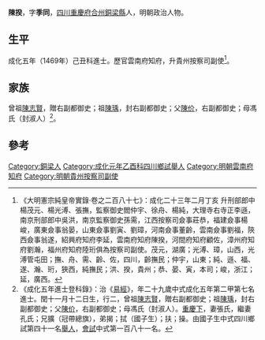 {{Otheruses|other=名为陳揆的其他人物|陳揆}}
{{Otheruses|other=名为陈季同的其他人物|陈季同}}
{{明清人物信息框
| 姓名 = 陳揆
| 原名 =
| 圖片名稱= 
| 圖片大小 =
| 圖片說明 = 
| 最高職務 =
| 國家 = 大明 
| 爵位 =
| 籍貫 = [[四川|四川]][[重慶府|重慶府]][[合州|合州]][[銅梁縣|銅梁縣]]匠籍
| 族裔 = 
| 字號 = 字季同
| 諡號 =
| 出生日期 = 閏十一月十二日
| 出生地點 =
| 逝世日期 = 卒年不詳
| 逝世地點 =
| 墓葬 =
| 配偶 = 張氏、孔氏
| 親屬 = 父[[陳价|陳价]]
| 出身 =
* 成化五年己丑科進士出身
| 經歷 =
| 著作 =  
}}
'''陳揆'''{{BD|1441年||？年||}}，字'''季同'''，[[四川|四川]][[重慶府|重慶府]][[合州|合州]][[銅梁縣|銅梁縣]]人，明朝政治人物。

==生平==
成化五年（1469年）己丑科進士。歷官雲南府知府，升貴州按察司副使<ref>《大明憲宗純皇帝實錄·卷之二百八十七》：成化二十三年二月丁亥 升刑部郎中楊茂元、楊光溥、張撫，監察御史閻仲宇、徐舟、楊純，大理寺右寺正李遜，南京刑部郎中吳洪，南京監察御史孫需，江西按察司僉事莊恭，福建僉事楊峻，廣東僉事翁晏，山東僉事劉寅、劉璋，河南僉事董齡，雲南僉事劉福，陝西僉事翁遂，紹興府知府李延，雲南府知府陳揆，河間府知府顧佐，漳州府知府劉瀚，福州府知府陸珩俱為按察司副使。茂元，湖廣；光溥、璋，山西，光溥管屯田；撫、舟、需、齡、佐，四川，齡撫民；仲宇，山東；純、遜、福、遂、瀚、珩，狹西，純撫民；洪、揆，貴州；恭、晏、寅，本司；峻，浙江；延，廣西。</ref>。

==家族==
曾祖[[陳志賢|陳志賢]]，贈右副都御史；祖[[陳瑀|陳瑀]]，封右副都御史；父[[陳价|陳价]]，右副都御史；母馮氏（封淑人）<ref>《成化五年進士登科錄》：治《[[易經|易經]]》，年二十九歲中式成化五年第二甲第七名進士。閏十一月十二日生，行二，曾祖[[陳志賢|陳志賢]]，贈右副都御史；祖[[陳瑀|陳瑀]]，封右副都御史；父[[陳价|陳价]]，右副都御史；母馮氏（封淑人）。[[重慶下|重慶下]]，妻張氏，繼妻孔氏；兄擴（冠帶總旗），弟揭；拭（國子生）；扶；操。由國子生中式四川鄉試第四十一名[[舉人|舉人]]，[[會試|會試]]中式第一百八十一名。</ref>。

==參考==
{{reflist}}

{{成化五年己丑科殿试金榜}}

{{Authority control}}

{{DEFAULTSORT:Chen陳}}
[[Category:銅梁人|Category:銅梁人]]
[[Category:成化元年乙酉科四川鄉試舉人|Category:成化元年乙酉科四川鄉試舉人]]
[[Category:明朝雲南府知府|Category:明朝雲南府知府]]
[[Category:明朝貴州按察司副使|Category:明朝貴州按察司副使]]